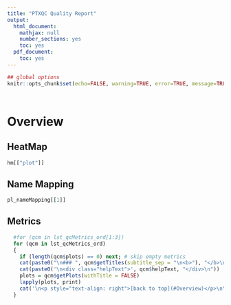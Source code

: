 ```yaml
---
title: "PTXQC Quality Report"
output:
  html_document:
    mathjax: null
    number_sections: yes
    toc: yes
  pdf_document:
    toc: yes
---
```



<!-- the TOC will go here -->


<!-- requires internet, so we do not use it by default-->
  <script src="https://rawgit.com/wilddeer/stickyfill/master/dist/stickyfill.min.js"></script>
<!-- the same as above, but static -->

<style type="text/css">
  .content {
  padding: 5px 10px;
  background-color:#fafafa;
  }
  p { padding: 5px 0; }

  /* defined by Rmarkdown/Pandoc -- overwrite to get the full width */
  .main-container {
    max-width: 1400px;
  }
  
  /* the TOC div is generated by Pandoc -- we want it to float left*/
  #TOC {
      position: -webkit-sticky;
      position: sticky;
      top: 50px;
  }
  
  /* make the '# Overview' float -- do not use '#Overview {' -- alignment is different for some reason */
  .level1 {
    float: right;
  }
  
  .helpText {
    max-width: 600px;
  }
  
</style>

```r
## global options
knitr::opts_chunk$set(echo=FALSE, warning=TRUE, error=TRUE, message=TRUE, fig.width=8)
```

<a name="Overview"></a>

# Overview


## HeatMap
```r
hm[["plot"]]
```

## Name Mapping
```r
pl_nameMapping[[1]]
```


## Metrics
```r
  #for (qcm in lst_qcMetrics_ord[1:3])
  for (qcm in lst_qcMetrics_ord)
  {
    if (length(qcm$plots) == 0) next; # skip empty metrics
    cat(paste0("\n### ", qcm$getTitles(subtitle_sep = "\n<b>"), "</b>\n"))
    cat(paste0('\n<div class="helpText">', qcm$helpText, "</div>\n"))
    plots = qcm$getPlots(withTitle = FALSE)
    lapply(plots, print)
    cat('\n<p style="text-align: right">[back to top](#Overview)</p>\n\n')
  }
```



<script type="text/javascript">
jQuery(document).ready(function()
{
  // initially hide the content (todo)
  jQuery(".content").hide();
  
  // enable shortening the report
  jQuery(".section").click(function(event)
  {
    var target = $( event.target );
    // headings are the first item in a <div> which encloses their section
    // so toggling their siblings will just leave the heading visible
    if ( target.is( "h1, h2" ) )
    {
      target.siblings().slideToggle(500);
      event.stopPropagation()
    }
  });
});

$(function() {
    $('#TOC').Stickyfill();
});

</script>








